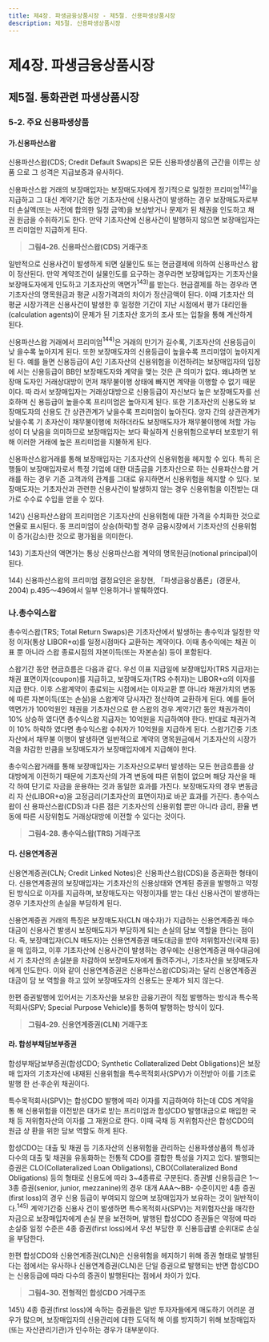 ```yaml
---
title: 제4장. 파생금융상품시장 - 제5절. 신용파생상품시장
description: 제5절. 신용파생상품시장
---
```


# 제4장. 파생금융상품시장

## 제5절. 통화관련 파생상품시장

### 5-2. 주요 신용파생상품

#### 가.신용파산스왑

신용파산스왑(CDS; Credit Default Swaps)은 모든 신용파생상품의 근간을 이루는 상품
으로 그 성격은 지급보증과 유사하다.

신용파산스왑 거래의 보장매입자는 보장매도자에게 정기적으로 일정한 프리미엄$^{142)}$을
지급하고 그 대신 계약기간 동안 기초자산에 신용사건이 발생하는 경우 보장매도자로부
터 손실액(또는 사전에 합의한 일정 금액)을 보상받거나 문제가 된 채권을 인도하고 채권
원금을 수취하기도 한다. 만약 기초자산에 신용사건이 발행하지 않으면 보장매입자는 프
리미엄만 지급하게 된다.

> __그림4-26. 신용파산스왑(CDS) 거래구조__

<GCenterImg src ="/fm/4-26.png" caption="그림4-26. 신용파산스왑(CDS) 거래구조"/>

일반적으로 신용사건이 발생하게 되면 실물인도 또는 현금결제에 의하여 신용파산스
왑이 정산된다. 만약 계약조건이 실물인도를 요구하는 경우라면 보장매입자는 기초자산을 보장매도자에게 인도하고 기초자산의 액면가$^{143)}$를 받는다. 현금결제를 하는 경우라
면 기초자산의 명목원금과 평균 시장가격과의 차이가 정산금액이 된다. 이때 기초자산
의 평균 시장가격은 신용사건이 발생한 후 일정한 기간이 지난 시점에서 평가 대리인들
(calculation agents)이 문제가 된 기초자산 호가의 조사 또는 입찰을 통해 계산하게 된다.

신용파산스왑 거래에서 프리미엄$^{144)}$은 거래의 만기가 길수록, 기초자산의 신용등급이 낮
을수록 높아지게 된다. 또한 보장매도자의 신용등급이 높을수록 프리미엄이 높아지게 된
다. 예를 들면 신용등급이 A인 기초자산의 신용위험을 이전하려는 보장매입자의 입장에
서는 신용등급이 BB인 보장매도자와 계약을 맺는 것은 큰 의미가 없다. 왜냐하면 보장매
도자인 거래상대방이 먼저 채무불이행 상태에 빠지면 계약을 이행할 수 없기 때문이다. 따
라서 보장매입자는 거래상대방으로 신용등급이 자신보다 높은 보장매도자를 선호하며 신
용등급이 높을수록 프리미엄은 높아지게 된다. 또한 기초자산의 신용도와 보장매도자의
신용도 간 상관관계가 낮을수록 프리미엄이 높아진다. 양자 간의 상관관계가 낮을수록 기
초자산이 채무불이행에 처하더라도 보장매도자가 채무불이행에 처할 가능성이 더 낮음을
의미하므로 보장매입자는 보다 확실하게 신용위험으로부터 보호받기 위해 이러한 거래에
높은 프리미엄을 지불하게 된다.

신용파산스왑거래를 통해 보장매입자는 기초자산의 신용위험을 헤지할 수 있다. 특히
은행들이 보장매입자로서 특정 기업에 대한 대출금을 기초자산으로 하는 신용파산스왑 거
래를 하는 경우 기존 고객과의 관계를 그대로 유지하면서 신용위험을 헤지할 수 있다. 보
장매도자는 기초자산과 관련한 신용사건이 발생하지 않는 경우 신용위험을 이전받는 대
가로 수수료 수입을 얻을 수 있다.


<GComment>
142\) 신용파산스왑의 프리미엄은 기초자산의 신용위험에 대한 가격을 수치화한 것으로 연율로 표시된다. 동 프리미엄이 상승(하락)할 경우
금융시장에서 기초자산의 신용위험이 증가(감소)한 것으로 평가됨을 의미한다.

143\) 기초자산의 액면가는 통상 신용파산스왑 계약의 명목원금(notional principal)이 된다.

144\) 신용파산스왑의 프리미엄 결정요인은 윤창현, 「파생금융상품론」(경문사, 2004) p.495〜496에서 일부 인용하거나 발췌하였다.
</GComment>



### 나.총수익스왑

총수익스왑(TRS; Total Return Swaps)은 기초자산에서 발생하는 총수익과 일정한 약정
이자(통상 LIBOR+α)를 일정시점마다 교환하는 계약이다. 이때 총수익에는 채권 이표 뿐
아니라 스왑 종료시점의 자본이득(또는 자본손실) 등이 포함된다.

스왑기간 동안 현금흐름은 다음과 같다. 우선 이표 지급일에 보장매입자(TRS 지급자)는
채권 표면이자(coupon)를 지급하고, 보장매도자(TRS 수취자)는 LIBOR+α의 이자를 지급
한다. 이후 스왑계약이 종료되는 시점에서는 이자교환 뿐 아니라 채권가치의 변동에 따른
자본이득(또는 손실)을 스왑계약 당사자간 정산하여 교환하게 된다. 예를 들어 액면가가
100억원인 채권을 기초자산으로 한 스왑의 경우 계약기간 동안 채권가격이 10% 상승하
였다면 총수익스왑 지급자는 10억원을 지급하여야 한다. 반대로 채권가격이 10% 하락하
였다면 총수익스왑 수취자가 10억원을 지급하게 된다. 스왑기간중 기초자산에서 채무불
이행이 발생하면 일반적으로 계약의 명목원금에서 기초자산의 시장가격을 차감한 만큼을
보장매도자가 보장매입자에게 지급해야 한다.

총수익스왑거래를 통해 보장매입자는 기초자산으로부터 발생하는 모든 현금흐름을 상
대방에게 이전하기 때문에 기초자산의 가격 변동에 따른 위험이 없으며 해당 자산을 매각
하여 단기로 자금을 운용하는 것과 동일한 효과를 가진다. 보장매도자의 경우 변동금리 자
산(LIBOR+α)을 고정금리(기초자산의 표면이자)로 바꾼 효과를 가진다. 총수익스왑이 신
용파산스왑(CDS)과 다른 점은 기초자산의 신용위험 뿐만 아니라 금리, 환율 변동에 따른
시장위험도 거래상대방에 이전할 수 있다는 것이다.

> __그림4-28. 총수익스왑(TRS) 거래구조__

<GCenterImg src ="/fm/4-28.png" caption="그림4-28. 총수익스왑(TRS) 거래구조"/>

#### 다. 신용연계증권

신용연계증권(CLN; Credit Linked Notes)은 신용파산스왑(CDS)을 증권화한 형태이
다. 신용연계증권의 보장매입자는 기초자산의 신용상태와 연계된 증권을 발행하고 약정
된 방식으로 이자를 지급하며, 보장매도자는 약정이자를 받는 대신 신용사건이 발생하는
경우 기초자산의 손실을 부담하게 된다.

신용연계증권 거래의 특징은 보장매도자(CLN 매수자)가 지급하는 신용연계증권 매수
대금이 신용사건 발생시 보장매도자가 부담하게 되는 손실의 담보 역할을 한다는 점이다.
즉, 보장매입자(CLN 매도자)는 신용연계증권 매도대금을 받아 저위험자산(국채 등)을 매
입하고, 이후 기초자산에 신용사건이 발생하는 경우에는 신용연계증권 매수대금에서 기
초자산의 손실분을 차감하여 보장매도자에게 돌려주거나, 기초자산을 보장매도자에게 인도한다. 이와 같이 신용연계증권은 신용파산스왑(CDS)과는 달리 신용연계증권 대금이 담
보 역할을 하고 있어 보장매도자의 신용도는 문제가 되지 않는다.

한편 증권발행에 있어서는 기초자산을 보유한 금융기관이 직접 발행하는 방식과 특수목
적회사(SPV; Special Purpose Vehicle)를 통하여 발행하는 방식이 있다.

> __그림4-29. 신용연계증권(CLN) 거래구조__

<GCenterImg src ="/fm/4-29.png" caption="그림4-29. 신용연계증권(CLN) 거래구조"/>

#### 라. 합성부채담보부증권

합성부채담보부증권(합성CDO; Synthetic Collateralized Debt Obligations)은 보장매
입자의 기초자산에 내재된 신용위험을 특수목적회사(SPV)가 이전받아 이를 기초로 발행
한 선·후순위 채권이다.

특수목적회사(SPV)는 합성CDO 발행에 따라 이자를 지급하여야 하는데 CDS 계약을 통
해 신용위험을 이전받은 대가로 받는 프리미엄과 합성CDO 발행대금으로 매입한 국채 등
저위험자산의 이자를 그 재원으로 한다. 이때 국채 등 저위험자산은 합성CDO의 원금 상
환을 위한 담보 역할도 하게 된다.

합성CDO는 대출 및 채권 등 기초자산의 신용위험을 관리하는 신용파생상품의 특성과
다수의 대출 및 채권을 유동화하는 전통적 CDO를 결합한 특성을 가지고 있다. 발행되는
증권은 CLO(Collateralized Loan Obligations), CBO(Collateralized Bond Obligations)
등의 형태로 신용도에 따라 3~4종류로 구분된다. 증권별 신용등급은 1〜3종 증권(senior, junior, mezzanine)의 경우 대개 AAA〜BB- 수준이지만 4종 증권(first loss)의 경우 신용
등급이 부여되지 않으며 보장매입자가 보유하는 것이 일반적이다.$^{145)}$ 계약기간중 신용사
건이 발생하면 특수목적회사(SPV)는 저위험자산을 매각한 자금으로 보장매입자에게 손실
분을 보전하며, 발행된 합성CDO 증권들은 약정에 따라 손실중 일정 수준은 4종 증권(first
loss)에서 우선 부담한 후 신용등급별 순위대로 손실을 부담한다.

한편 합성CDO와 신용연계증권(CLN)은 신용위험을 헤지하기 위해 증권 형태로 발행된
다는 점에서는 유사하나 신용연계증권(CLN)은 단일 증권으로 발행되는 반면 합성CDO
는 신용등급에 따라 다수의 증권이 발행된다는 점에서 차이가 있다.

> __그림4-30. 전형적인 합성CDO 거래구조__

<GCenterImg src ="/fm/4-30.png" caption="그림4-30. 전형적인 합성CDO 거래구조"/>

<GComment>
145\) 4종 증권(first loss)에 속하는 증권들은 일반 투자자들에게 매도하기 어려운 경우가 많으며, 보장매입자의 신용관리에 대한 도덕적 해
이를 방지하기 위해 보장매입자(또는 자산관리기관)가 인수하는 경우가 대부분이다.

</GComment>